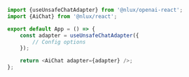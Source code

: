 ```js
import {useUnsafeChatAdapter} from '@nlux/openai-react';
import {AiChat} from '@nlux/react';

export default App = () => {
    const adapter = useUnsafeChatAdapter({
        // Config options
    });

    return <AiChat adapter={adapter} />;
};
```
